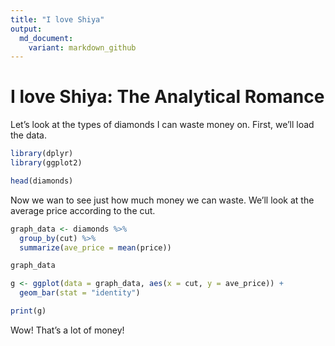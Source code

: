 ```yaml
---
title: "I love Shiya"
output:
  md_document:
    variant: markdown_github
---
```


# I love Shiya: The Analytical Romance

Let's look at the types of diamonds I can waste money on. First, we'll load the
data.

```r
library(dplyr)
library(ggplot2)

head(diamonds)
```

Now we wan to see just how much money we can waste. We'll look at the average
price according to the cut.

```r
graph_data <- diamonds %>%
  group_by(cut) %>%
  summarize(ave_price = mean(price))

graph_data

g <- ggplot(data = graph_data, aes(x = cut, y = ave_price)) +
  geom_bar(stat = "identity")

print(g)
```

Wow! That's a lot of money!
